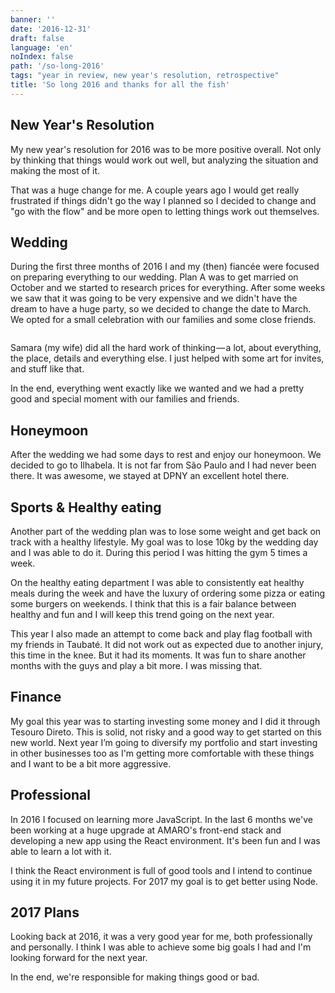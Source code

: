 ```yaml
---
banner: ''
date: '2016-12-31'
draft: false
language: 'en'
noIndex: false
path: '/so-long-2016'
tags: "year in review, new year's resolution, retrospective"
title: 'So long 2016 and thanks for all the fish'
---
```



## New Year's Resolution

My new year's resolution for 2016 was to be more positive overall. Not only by thinking that things would work out well, but analyzing the situation and making the most of it.

That was a huge change for me. A couple years ago I would get really frustrated if things didn't go the way I planned so I decided to change and "go with the flow" and be more open to letting things work out themselves.

## Wedding

During the first three months of 2016 I and my (then) fiancée were focused on preparing everything to our wedding. Plan A was to get married on October and we started to research prices for everything. After some weeks we saw that it was going to be very expensive and we didn't have the dream to have a huge party, so we decided to change the date to March. We opted for a small celebration with our families and some close friends.

<Image image="wedding" />

Samara (my wife) did all the hard work of thinking — a lot, about everything, the place, details and everything else. I just helped with some art for invites, and stuff like that.

In the end, everything went exactly like we wanted and we had a pretty good and special moment with our families and friends.

## Honeymoon

After the wedding we had some days to rest and enjoy our honeymoon. We decided to go to Ilhabela. It is not far from São Paulo and I had never been there. It was awesome, we stayed at DPNY an excellent hotel there.

## Sports & Healthy eating

Another part of the wedding plan was to lose some weight and get back on track with a healthy lifestyle. My goal was to lose 10kg by the wedding day and I was able to do it. During this period I was hitting the gym 5 times a week.

On the healthy eating department I was able to consistently eat healthy meals during the week and have the luxury of ordering some pizza or eating some burgers on weekends. I think that this is a fair balance between healthy and fun and I will keep this trend going on the next year.

This year I also made an attempt to come back and play flag football with my friends in Taubaté. It did not work out as expected due to another injury, this time in the knee. But it had its moments. It was fun to share another months with the guys and play a bit more. I was missing that.

## Finance

My goal this year was to starting investing some money and I did it through Tesouro Direto. This is solid, not risky and a good way to get started on this new world. Next year I’m going to diversify my portfolio and start investing in other businesses too as I'm getting more comfortable with these things and I want to be a bit more aggressive.

## Professional

In 2016 I focused on learning more JavaScript. In the last 6 months we've been working at a huge upgrade at AMARO's front-end stack and developing a new app using the React environment. It's been fun and I was able to learn a lot with it.

I think the React environment is full of good tools and I intend to continue using it in my future projects. For 2017 my goal is to get better using Node.

## 2017 Plans

Looking back at 2016, it was a very good year for me, both professionally and personally. I think I was able to achieve some big goals I had and I'm looking forward for the next year.

In the end, we're responsible for making things good or bad.
